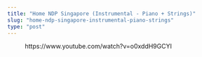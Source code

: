 ```yaml
---
title: "Home NDP Singapore (Instrumental - Piano + Strings)"
slug: "home-ndp-singapore-instrumental-piano-strings"
type: "post"
---
```


<!-- wp:embed {"url":"https://www.youtube.com/watch?v=o0xddH9GCYI","type":"video","providerNameSlug":"youtube","responsive":true,"className":"wp-embed-aspect-16-9 wp-has-aspect-ratio"} -->
<figure class="wp-block-embed is-type-video is-provider-youtube wp-block-embed-youtube wp-embed-aspect-16-9 wp-has-aspect-ratio"><div class="wp-block-embed__wrapper">
https://www.youtube.com/watch?v=o0xddH9GCYI
</div></figure>
<!-- /wp:embed -->